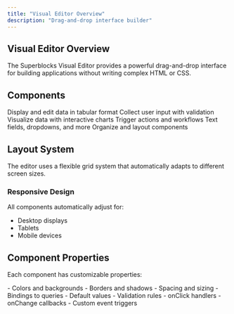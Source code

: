 ```yaml
---
title: "Visual Editor Overview"
description: "Drag-and-drop interface builder"
---
```


## Visual Editor Overview

The Superblocks Visual Editor provides a powerful drag-and-drop interface for building applications without writing complex HTML or CSS.

## Components

<CardGroup cols={3}>
  <Card title="Tables" icon="table">
    Display and edit data in tabular format
  </Card>
  <Card title="Forms" icon="file-lines">
    Collect user input with validation
  </Card>
  <Card title="Charts" icon="chart-line">
    Visualize data with interactive charts
  </Card>
  <Card title="Buttons" icon="hand-pointer">
    Trigger actions and workflows
  </Card>
  <Card title="Inputs" icon="keyboard">
    Text fields, dropdowns, and more
  </Card>
  <Card title="Containers" icon="box">
    Organize and layout components
  </Card>
</CardGroup>

## Layout System

The editor uses a flexible grid system that automatically adapts to different screen sizes.

### Responsive Design

All components automatically adjust for:

- Desktop displays
- Tablets
- Mobile devices

## Component Properties

Each component has customizable properties:

<Tabs>
  <Tab title="Style">
    - Colors and backgrounds - Borders and shadows - Spacing and sizing
  </Tab>
  <Tab title="Data">
    - Bindings to queries - Default values - Validation rules
  </Tab>
  <Tab title="Events">
    - onClick handlers - onChange callbacks - Custom event triggers
  </Tab>
</Tabs>
